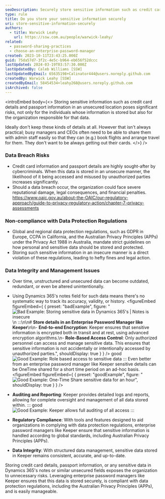 ```yaml
---
seoDescription: Securely store sensitive information such as credit card details and passport data with an enterprise password manager like Keeper to protect against data breaches, non-compliance, and management issues.
type: rule
title: Do you store your sensitive information securely
uri: store-sensitive-information-securely
authors:
  - title: Warwick Leahy
    url: https://ssw.com.au/people/warwick-leahy/
related:
  - password-sharing-practices
  - choose-an-enterprise-password-manager
created: 2023-10-11T23:43:25.000Z
guid: 75da57d7-3f2c-4e5c-b964-eb656f52dccc
lastUpdated: 2024-03-19T03:57:30.000Z
lastUpdatedBy: Caleb Williams [SSW]
lastUpdatedByEmail: 65635198+Calinator444@users.noreply.github.com
createdBy: Warwick Leahy [SSW]
createdByEmail: 58454534+leahy268@users.noreply.github.com
isArchived: false
---
```


<introEmbed
  body={<>
Storing sensitive information such as credit card details and passport information in an unsecured location poses significant risks, not only for the individuals whose information is stored but also for the organization responsible for that data.

Ideally don't keep these kinds of details at all. However that isn't always practical; busy managers and CEOs often need to be able to share them with admin staff easily so that they can (e.g.) book flights and arrange travel for them. They don't want to be always getting out their cards.
  </>}
/>
### **Data Breach Risks**

- Credit card information and passport details are highly sought-after by cybercriminals. When this data is stored in an unsecure manner, the likelihood of it being accessed and misused by unauthorized parties increases significantly.
- Should a data breach occur, the organization could face severe reputational damage, legal consequences, and financial penalties. https://www.oaic.gov.au/about-the-OAIC/our-regulatory-approach/guide-to-privacy-regulatory-action/chapter-7-privacy-assessments

### **Non-compliance with Data Protection Regulations**

- Global and regional data protection regulations, such as GDPR in Europe, CCPA in California, and the Australian Privacy Principles (APPs) under the Privacy Act 1988 in Australia, mandate strict guidelines on how personal and sensitive data should be stored and protected.
- Storing such sensitive information in an insecure manner is a direct violation of these regulations, leading to hefty fines and legal action.

### **Data Integrity and Management Issues**

- Over time, unstructured and unsecured data can become outdated, redundant, or even be altered unintentionally.
- Using Dynamics 365's notes field for such data means there's no systematic way to track its accuracy, validity, or history.
  <figureEmbed figureEmbed={ {
  preset: "badExample",
  figure: "![Bad Example: Storing sensitive data in Dynamics 365's  | Notes is insecure](/uploads/rules/store-sensitive-information-securely/bad-example-crm-notesfield.png)\n  :::\n\n# **Store details in an Enterprise Password Manager like Keeper**\n\n- **End-to-end Encryption**: Keeper ensures that sensitive information is encrypted both in transit and at rest, using advanced encryption algorithms.\n- **Role-Based Access Control**: Only authorized personnel can access and manage sensitive data. This ensures that sensitive information is not accidentally or intentionally accessed by unauthorized parties.",
  shouldDisplay: true
} } />
 good
![Good Example: Role based access to sensitive data](/uploads/rules/store-sensitive-information-securely/keeper-goodexample-sharing.png)
:::
Even better from an enterprise password manager like Keeper sensitive details can be OneTime shared for a short time period on an ad-hoc basis.
<figureEmbed figureEmbed={ {
  preset: "goodExample",
  figure: "![Good Example: One-Time Share sensitive data for an hour](/uploads/rules/store-sensitive-information-securely/keeper-onetime-sharing.png)",
  shouldDisplay: true
} } />


- **Auditing and Reporting**: Keeper provides detailed logs and reports, allowing for complete oversight and management of all data stored within.
  ::: good
  ![Good Example: Keeper allows full auditing of all access](/uploads/rules/store-sensitive-information-securely/keeper-good-example-auditreport.png)
  :::
- **Regulatory Compliance**: With tools and features designed to aid organizations in complying with data protection regulations, enterprise password managers like Keeper ensure that sensitive information is handled according to global standards, including Australian Privacy Principles (APPs).
- **Data Integrity**: With structured data management, sensitive data stored in Keeper remains consistent, accurate, and up-to-date.

Storing credit card details, passport information, or any sensitive data in Dynamics 365's notes or similar unsecured fields exposes the organization to unnecessary risks. Leveraging enterprise password managers like Keeper ensures that this data is stored securely, is compliant with data protection regulations, including the Australian Privacy Principles (APPs), and is easily manageable.

